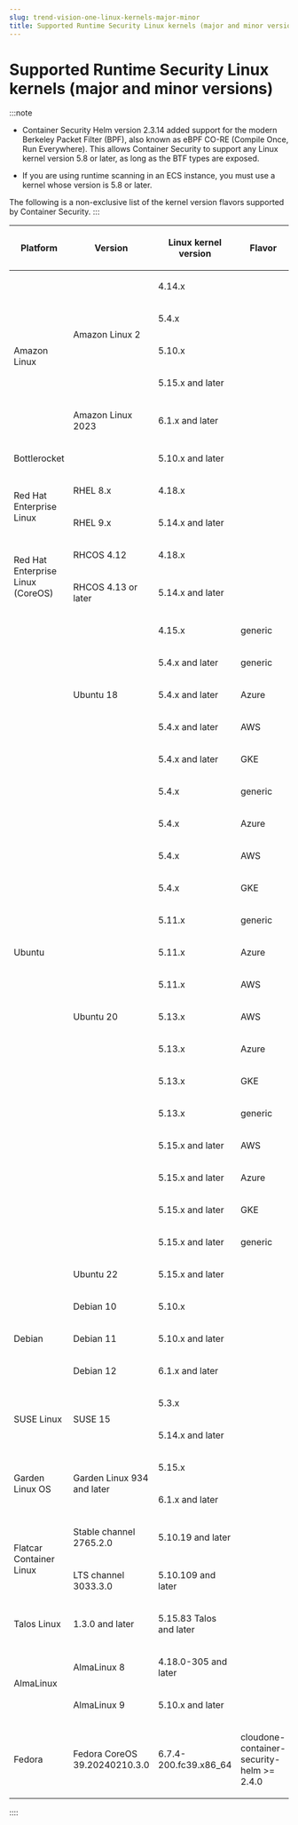 ```yaml
---
slug: trend-vision-one-linux-kernels-major-minor
title: Supported Runtime Security Linux kernels (major and minor versions)
---
```

# Supported Runtime Security Linux kernels (major and minor versions)

:::note

- Container Security Helm version 2.3.14 added support for the modern Berkeley Packet Filter (BPF), also known as eBPF CO-RE (Compile Once, Run Everywhere). This allows Container Security to support any Linux kernel version 5.8 or later, as long as the BTF types are exposed.

- If you are using runtime scanning in an ECS instance, you must use a kernel whose version is 5.8 or later.

The following is a non-exclusive list of the kernel version flavors supported by Container Security.
:::

<table>
<thead>
<tr>
<th><p>Platform</p></th>
<th>Version</th>
<th><p>Linux kernel version</p></th>
<th><p>Flavor</p></th>
</tr>
</thead>
<tbody>
<tr>
<td rowspan="5"><p>Amazon Linux</p></td>
<td rowspan="4"><p>Amazon Linux 2</p></td>
<td><p>4.14.x</p></td>
<td> </td>
</tr>
<tr>
<td><p>5.4.x</p></td>
<td> </td>
</tr>
<tr>
<td><p>5.10.x</p></td>
<td> </td>
</tr>
<tr>
<td><p>5.15.x and later</p></td>
<td> </td>
</tr>
<tr>
<td><p>Amazon Linux 2023</p></td>
<td><p>6.1.x and later</p></td>
<td> </td>
</tr>
<tr>
<td><p>Bottlerocket</p></td>
<td> </td>
<td><p>5.10.x and later</p></td>
<td> </td>
</tr>
<tr>
<td rowspan="2"><p>Red Hat Enterprise Linux</p></td>
<td><p>RHEL 8.x</p></td>
<td><p>4.18.x</p></td>
<td> </td>
</tr>
<tr>
<td><p>RHEL 9.x</p></td>
<td><p>5.14.x and later</p></td>
<td> </td>
</tr>
<tr>
<td rowspan="2"><p>Red Hat Enterprise Linux (CoreOS)</p></td>
<td><p>RHCOS 4.12</p></td>
<td><p>4.18.x</p></td>
<td> </td>
</tr>
<tr>
<td><p>RHCOS 4.13 or later</p></td>
<td><p>5.14.x and later</p></td>
<td> </td>
</tr>
<tr>
<td rowspan="21"><p>Ubuntu</p></td>
<td rowspan="5"><p>Ubuntu 18</p></td>
<td><p>4.15.x</p></td>
<td><p>generic</p></td>
</tr>
<tr>
<td><p>5.4.x and later</p></td>
<td><p>generic</p></td>
</tr>
<tr>
<td><p>5.4.x and later</p></td>
<td><p>Azure</p></td>
</tr>
<tr>
<td><p>5.4.x and later</p></td>
<td><p>AWS</p></td>
</tr>
<tr>
<td><p>5.4.x and later</p></td>
<td><p>GKE</p></td>
</tr>
<tr>
<td rowspan="15"><p>Ubuntu 20</p></td>
<td><p>5.4.x</p></td>
<td><p>generic</p></td>
</tr>
<tr>
<td><p>5.4.x</p></td>
<td><p>Azure</p></td>
</tr>
<tr>
<td><p>5.4.x</p></td>
<td><p>AWS</p></td>
</tr>
<tr>
<td><p>5.4.x</p></td>
<td><p>GKE</p></td>
</tr>
<tr>
<td><p>5.11.x</p></td>
<td><p>generic</p></td>
</tr>
<tr>
<td><p>5.11.x</p></td>
<td><p>Azure</p></td>
</tr>
<tr>
<td><p>5.11.x</p></td>
<td><p>AWS</p></td>
</tr>
<tr>
<td><p>5.13.x</p></td>
<td><p>AWS</p></td>
</tr>
<tr>
<td><p>5.13.x</p></td>
<td><p>Azure</p></td>
</tr>
<tr>
<td><p>5.13.x</p></td>
<td><p>GKE</p></td>
</tr>
<tr>
<td><p>5.13.x</p></td>
<td><p>generic</p></td>
</tr>
<tr>
<td><p>5.15.x and later</p></td>
<td><p>AWS</p></td>
</tr>
<tr>
<td><p>5.15.x and later</p></td>
<td><p>Azure</p></td>
</tr>
<tr>
<td><p>5.15.x and later</p></td>
<td><p>GKE</p></td>
</tr>
<tr>
<td><p>5.15.x and later</p></td>
<td><p>generic</p></td>
</tr>
<tr>
<td><p>Ubuntu 22</p></td>
<td><p>5.15.x and later</p></td>
<td></td>
</tr>
<tr>
<td rowspan="3"><p>Debian</p></td>
<td><p>Debian 10</p></td>
<td><p>5.10.x</p></td>
<td> </td>
</tr>
<tr>
<td><p>Debian 11</p></td>
<td><p>5.10.x and later</p></td>
<td> </td>
</tr>
<tr>
<td><p>Debian 12</p></td>
<td><p>6.1.x and later</p></td>
<td> </td>
</tr>
<tr>
<td rowspan="2"><p>SUSE Linux</p></td>
<td rowspan="2"><p>SUSE 15</p></td>
<td><p>5.3.x</p></td>
<td> </td>
</tr>
<tr>
<td><p>5.14.x and later</p></td>
<td> </td>
</tr>
<tr>
<td rowspan="2"><p>Garden Linux OS</p></td>
<td rowspan="2">Garden Linux 934 and later</td>
<td><p>5.15.x</p></td>
<td> </td>
</tr>
<tr>
<td><p>6.1.x and later</p></td>
<td> </td>
</tr>
<tr>
<td rowspan="2"><p>Flatcar Container Linux</p></td>
<td><p>Stable channel 2765.2.0</p></td>
<td><p>5.10.19 and later</p></td>
<td> </td>
</tr>
<tr>
<td><p>LTS channel 3033.3.0</p></td>
<td><p>5.10.109 and later</p></td>
<td> </td>
</tr>
<tr>
<td><p>Talos Linux</p></td>
<td><p>1.3.0 and later</p></td>
<td><p>5.15.83 Talos and later</p></td>
<td> </td>
</tr>
<tr>
<td rowspan="2"><p>AlmaLinux</p></td>
<td><p>AlmaLinux 8</p></td>
<td><p>4.18.0-305 and later</p></td>
<td> </td>
</tr>
<tr>
<td><p>AlmaLinux 9</p></td>
<td><p>5.10.x and later</p></td>
<td> </td>
</tr>
<tr>
<td><p>Fedora</p></td>
<td><p>Fedora CoreOS 39.20240210.3.0</p></td>
<td><p>6.7.4-200.fc39.x86_64</p></td>
<td><p>cloudone-container-security-helm &gt;= 2.4.0</p></td>
</tr>
</tbody>
</table>
::::
